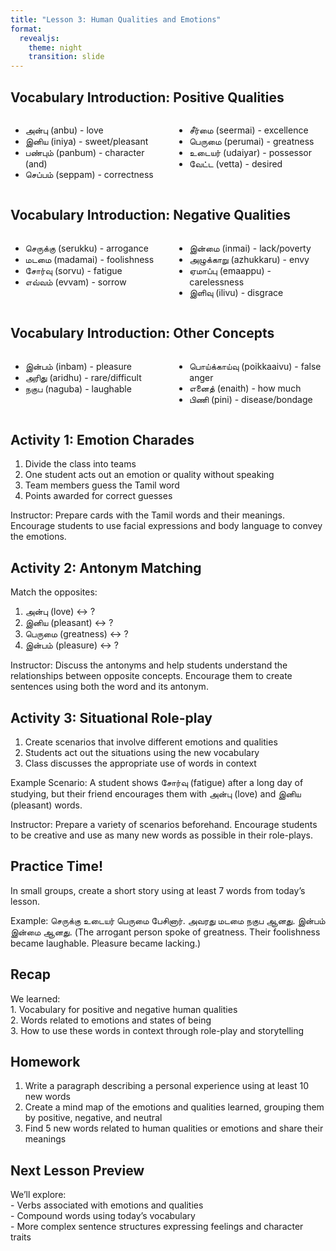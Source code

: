 ```yaml
---
title: "Lesson 3: Human Qualities and Emotions"
format: 
  revealjs:
    theme: night
    transition: slide
---
```


## Vocabulary Introduction: Positive Qualities

::: {.columns}
::: {.column width="50%"}
- அன்பு (anbu) - love
- இனிய (iniya) - sweet/pleasant
- பண்பும் (panbum) - character (and)
- செப்பம் (seppam) - correctness
:::
::: {.column width="50%"}
- சீர்மை (seermai) - excellence
- பெருமை (perumai) - greatness
- உடையர் (udaiyar) - possessor
- வேட்ட (vetta) - desired
:::
:::

## Vocabulary Introduction: Negative Qualities

::: {.columns}
::: {.column width="50%"}
- செருக்கு (serukku) - arrogance
- மடமை (madamai) - foolishness
- சோர்வு (sorvu) - fatigue
- எவ்வம் (evvam) - sorrow
:::
::: {.column width="50%"}
- இன்மை (inmai) - lack/poverty
- அழுக்காறு (azhukkaru) - envy
- ஏமாப்பு (emaappu) - carelessness
- இளிவு (ilivu) - disgrace
:::
:::

## Vocabulary Introduction: Other Concepts

::: {.columns}
::: {.column width="50%"}
- இன்பம் (inbam) - pleasure
- அரிது (aridhu) - rare/difficult
- நகுப (naguba) - laughable
:::
::: {.column width="50%"}
- பொய்க்காய்வு (poikkaaivu) - false anger
- எனைத் (enaith) - how much
- பிணி (pini) - disease/bondage
:::
:::

## Activity 1: Emotion Charades

1. Divide the class into teams
2. One student acts out an emotion or quality without speaking
3. Team members guess the Tamil word
4. Points awarded for correct guesses

::: {.notes}
Instructor: Prepare cards with the Tamil words and their meanings. Encourage students to use facial expressions and body language to convey the emotions.
:::

## Activity 2: Antonym Matching

Match the opposites:

1. அன்பு (love) ↔ ?
2. இனிய (pleasant) ↔ ?
3. பெருமை (greatness) ↔ ?
4. இன்பம் (pleasure) ↔ ?

::: {.notes}
Instructor: Discuss the antonyms and help students understand the relationships between opposite concepts. Encourage them to create sentences using both the word and its antonym.
:::

## Activity 3: Situational Role-play

1. Create scenarios that involve different emotions and qualities
2. Students act out the situations using the new vocabulary
3. Class discusses the appropriate use of words in context

Example Scenario:
A student shows சோர்வு (fatigue) after a long day of studying, but their friend encourages them with அன்பு (love) and இனிய (pleasant) words.

::: {.notes}
Instructor: Prepare a variety of scenarios beforehand. Encourage students to be creative and use as many new words as possible in their role-plays.
:::

## Practice Time!

In small groups, create a short story using at least 7 words from today's lesson.

Example:
செருக்கு உடையர் பெருமை பேசினார். அவரது மடமை நகுப ஆனது. இன்பம் இன்மை ஆனது.
(The arrogant person spoke of greatness. Their foolishness became laughable. Pleasure became lacking.)

## Recap

We learned:  
1. Vocabulary for positive and negative human qualities  
2. Words related to emotions and states of being  
3. How to use these words in context through role-play and storytelling  

## Homework

1. Write a paragraph describing a personal experience using at least 10 new words
2. Create a mind map of the emotions and qualities learned, grouping them by positive, negative, and neutral
3. Find 5 new words related to human qualities or emotions and share their meanings

## Next Lesson Preview

We'll explore:  
- Verbs associated with emotions and qualities  
- Compound words using today's vocabulary  
- More complex sentence structures expressing feelings and character traits  
